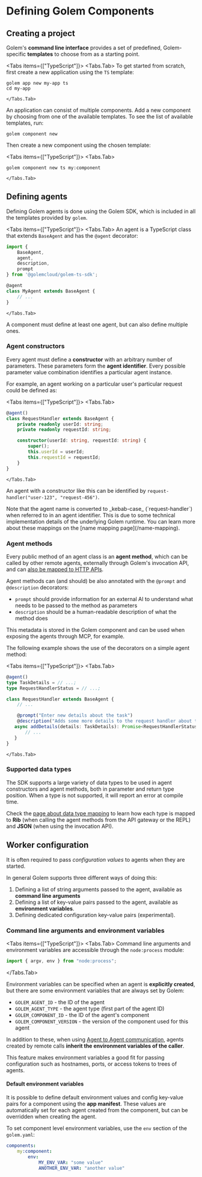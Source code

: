 
# Defining Golem Components

## Creating a project

Golem's **command line interface** provides a set of predefined, Golem-specific **templates** to choose from as a starting point.

<Tabs items={["TypeScript"]}>
    <Tabs.Tab>
To get started from scratch, first create a new application using the `TS` template:

```shell copy
golem app new my-app ts
cd my-app
```
    </Tabs.Tab>
</Tabs>

An application can consist of multiple components. Add a new component by choosing from one of the available templates. To see the list of available templates, run:

```shell copy
golem component new
```

Then create a new component using the chosen template:

<Tabs items={["TypeScript"]}>
    <Tabs.Tab>
```shell copy
golem component new ts my:component
```
    </Tabs.Tab>
</Tabs>

## Defining agents

Defining Golem agents is done using the Golem SDK, which is included in all the templates provided by `golem`.

<Tabs items={["TypeScript"]}>
    <Tabs.Tab>
An agent is a TypeScript class that extends `BaseAgent` and has the `@agent` decorator:

```typescript
import {
    BaseAgent,
    agent,
    description,
    prompt
} from '@golemcloud/golem-ts-sdk';

@agent
class MyAgent extends BaseAgent {
    // ...
}
```
    </Tabs.Tab>
</Tabs>

A component must define at least one agent, but can also define multiple ones.

### Agent constructors
Every agent must define a **constructor** with an arbitrary number of parameters. These parameters form the **agent identifier**. Every possible parameter value combination identifies a particular agent instance.

For example, an agent working on a particular user's particular request could be defined as:

<Tabs items={["TypeScript"]}>
    <Tabs.Tab>
```typescript
@agent()
class RequestHandler extends BaseAgent {
    private readonly userId: string;
    private readonly requestId: string;

    constructor(userId: string, requestId: string) {
        super();
        this.userId = userId;
        this.requestId = requestId;
    }
}
```
    </Tabs.Tab>
</Tabs>

An agent with a constructor like this can be identified by `request-handler("user-123", "request-456")`.

<Callout type="info">
    Note that the agent name is converted to _kebab-case_ (`request-handler`) when referred to in an agent identifier. This is due to some technical implementation details of the underlying Golem runtime. You can learn more about these mappings on the [name mapping page](/name-mapping).
</Callout>

### Agent methods

Every public method of an agent class is an **agent method**, which can be called by other remote agents, externally through Golem's invocation API, and can [also be mapped to HTTP APIs](/invoke/making-custom-apis).

Agent methods can (and should) be also annotated with the `@prompt` and `@description` decorators:
- `prompt` should provide information for an external AI to understand what needs to be passed to the method as parameters
- `description` should be a human-readable description of what the method does

This metadata is stored in the Golem component and can be used when exposing the agents through MCP, for example.

The following example shows the use of the decorators on a simple agent method:

<Tabs items={["TypeScript"]}>
    <Tabs.Tab>
```typescript
@agent()
type TaskDetails = // ...;
type RequestHandlerStatus = // ...;

class RequestHandler extends BaseAgent {
    // ...

    @prompt("Enter new details about the task")
    @description("Adds some more details to the request handler about the task being performed. The result is an update of the current status.")
   async addDetails(details: TaskDetails): Promise<RequestHandlerStatus> {
       // ...
   }
}
```
    </Tabs.Tab>
</Tabs>

### Supported data types
The SDK supports a large variety of data types to be used in agent constructors and agent methods, both in parameter and return type position. When a type is not supported, it will report an error at compile time.

Check the [page about data type mapping](/type-mapping) to learn how each type is mapped to **Rib** (when calling the agent methods from the API gateway or the REPL) and **JSON** (when using the invocation API).

## Worker configuration

It is often required to pass _configuration values_ to agents when they are started.

In general Golem supports three different ways of doing this:

1. Defining a list of string arguments passed to the agent, available as **command line arguments**
2. Defining a list of key-value pairs passed to the agent, available as **environment variables**.
3. Defining dedicated configuration key-value pairs (experimental).

### Command line arguments and environment variables

<Tabs items={["TypeScript"]}>
<Tabs.Tab>
Command line arguments and environment variables are accessible through the `node:process` module:

```typescript
import { argv, env } from "node:process";
```
</Tabs.Tab>
</Tabs>

Environment variables can be specified when an agent is **explicitly created**, but there are some environment variables that are always set by Golem:

- `GOLEM_AGENT_ID` - the ID of the agent
- `GOLEM_AGENT_TYPE` - the agent type (first part of the agent ID)
- `GOLEM_COMPONENT_ID` - the ID of the agent's component
- `GOLEM_COMPONENT_VERSION` - the version of the component used for this agent

In addition to these, when using [Agent to Agent communication](/develop/rpc), agents created by remote calls **inherit the environment variables of the caller**.

This feature makes environment variables a good fit for passing configuration such as hostnames, ports, or access tokens to trees of agents.

#### Default environment variables
It is possible to define default environment values and config key-value pairs for a component using the **app manifest**. These values are automatically set for each agent created from the component, but can be overridden when creating the agent.

To set component level environment variables, use the `env` section of the `golem.yaml`:

```yaml
components:
    my:component:
        env:
            MY_ENV_VAR: "some value"
            ANOTHER_ENV_VAR: "another value"
```

